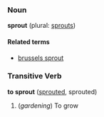 ===Noun===
'''sprout''' (plural: [[sprouts]])

====Related terms====
*[[brussels sprout]]

===Transitive Verb===
'''to sprout''' ([[sprouted]], sprouted)
# (''gardening'') To grow